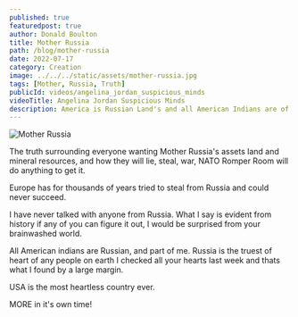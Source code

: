 ```yaml
---
published: true
featuredpost: true
author: Donald Boulton
title: Mother Russia
path: /blog/mother-russia
date: 2022-07-17
category: Creation
image: ../../../static/assets/mother-russia.jpg
tags: [Mother, Russia, Truth]
publicId: videos/angelina_jordan_suspicious_minds
videoTitle: Angelina Jordan Suspicious Minds
description: America is Russian Land's and all American Indians are of Russian Descent from a ancient Siberian Land Bridge.
---
```


![Mother Russia](../../../static/assets/mother-russia.jpg)

The truth surrounding everyone wanting Mother Russia's assets land and mineral resources, and how they will lie, steal, war, NATO Romper Room will do anything to get it.

Europe has for thousands of years tried to steal from Russia and could never succeed.

I have never talked with anyone from Russia. What I say is evident from history if any of you can figure it out, I would be surprised from your brainwashed world.

All American indians are Russian, and part of me. Russia is the truest of heart of any people on earth I checked all your hearts last week and thats what I found by a large margin.

USA is the most heartless country ever.

MORE in it's own time!

<WavyHr className="mt-1 mb-1 text-fuchsia-600" />
